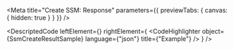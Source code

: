 
<Meta title="Create SSM: Response" parameters={{ previewTabs: { canvas: { hidden: true } } }} />

<DescriptedCode
  leftElement={<SsmCreateResultDesc />}
  rightElement={
    <CodeHighlighter
      object={SsmCreateResultSample}
      language={"json"}
      title={"Example"}
    />
  }
/>

